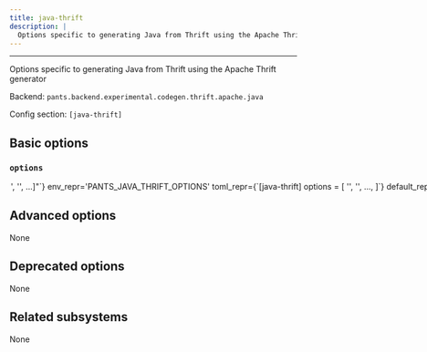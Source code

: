 ```yaml
---
title: java-thrift
description: |
  Options specific to generating Java from Thrift using the Apache Thrift generator
---
```



---

Options specific to generating Java from Thrift using the Apache Thrift generator

Backend: <span className="color--primary">`pants.backend.experimental.codegen.thrift.apache.java`</span>

Config section: <span className="color--primary">`[java-thrift]`</span>

<span className={styles.options}>

## Basic options

### `options`

<Option
  cli_repr={`--java-thrift-options="['<str>', '<str>', ...]"`}
  env_repr='PANTS_JAVA_THRIFT_OPTIONS'
  toml_repr={`[java-thrift]
options = [
    '<str>',
    '<str>',
    ...,
]`}
  default_repr={`[]`}
>

Code generation options specific to the Java code generator to pass to the Apache `thrift` binary via the `-gen java` argument. See `thrift -help` for supported values.

</Option>

## Advanced options

None

## Deprecated options

None

## Related subsystems

None

</span>
